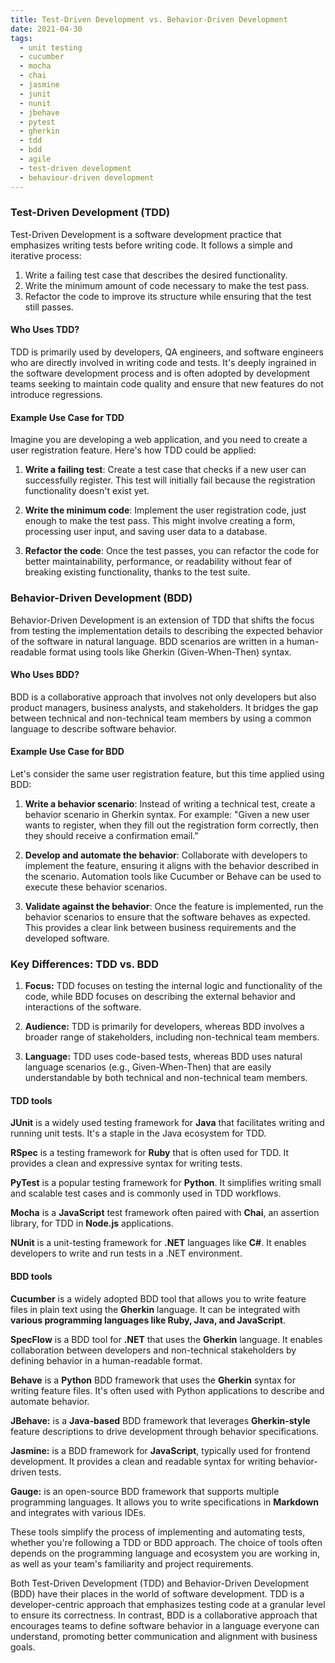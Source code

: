 ```yaml
---
title: Test-Driven Development vs. Behavior-Driven Development
date: 2021-04-30
tags:
  - unit testing
  - cucumber
  - mocha
  - chai
  - jasmine
  - junit
  - nunit
  - jbehave
  - pytest
  - gherkin
  - tdd
  - bdd
  - agile
  - test-driven development
  - behaviour-driven development
---
```


### Test-Driven Development (TDD)
Test-Driven Development is a software development practice that emphasizes writing tests before writing code. It follows a simple and iterative process: 

1. Write a failing test case that describes the desired functionality.
2. Write the minimum amount of code necessary to make the test pass.
3. Refactor the code to improve its structure while ensuring that the test still passes.

#### Who Uses TDD?
TDD is primarily used by developers, QA engineers, and software engineers who are directly involved in writing code and tests. It's deeply ingrained in the software development process and is often adopted by development teams seeking to maintain code quality and ensure that new features do not introduce regressions.

#### Example Use Case for TDD

Imagine you are developing a web application, and you need to create a user registration feature. Here's how TDD could be applied:

1. **Write a failing test**: Create a test case that checks if a new user can successfully register. This test will initially fail because the registration functionality doesn't exist yet.

2. **Write the minimum code**: Implement the user registration code, just enough to make the test pass. This might involve creating a form, processing user input, and saving user data to a database.

3. **Refactor the code**: Once the test passes, you can refactor the code for better maintainability, performance, or readability without fear of breaking existing functionality, thanks to the test suite.

### Behavior-Driven Development (BDD)

Behavior-Driven Development is an extension of TDD that shifts the focus from testing the implementation details to describing the expected behavior of the software in natural language. BDD scenarios are written in a human-readable format using tools like Gherkin (Given-When-Then) syntax.

#### Who Uses BDD?
BDD is a collaborative approach that involves not only developers but also product managers, business analysts, and stakeholders. It bridges the gap between technical and non-technical team members by using a common language to describe software behavior.

#### Example Use Case for BDD

Let's consider the same user registration feature, but this time applied using BDD:

1. **Write a behavior scenario**: Instead of writing a technical test, create a behavior scenario in Gherkin syntax. For example: "Given a new user wants to register, when they fill out the registration form correctly, then they should receive a confirmation email."

2. **Develop and automate the behavior**: Collaborate with developers to implement the feature, ensuring it aligns with the behavior described in the scenario. Automation tools like Cucumber or Behave can be used to execute these behavior scenarios.

3. **Validate against the behavior**: Once the feature is implemented, run the behavior scenarios to ensure that the software behaves as expected. This provides a clear link between business requirements and the developed software.

### Key Differences: TDD vs. BDD

1. **Focus:** TDD focuses on testing the internal logic and functionality of the code, while BDD focuses on describing the external behavior and interactions of the software.

2. **Audience:** TDD is primarily for developers, whereas BDD involves a broader range of stakeholders, including non-technical team members.

3. **Language:** TDD uses code-based tests, whereas BDD uses natural language scenarios (e.g., Given-When-Then) that are easily understandable by both technical and non-technical team members.

#### TDD tools

**JUnit** is a widely used testing framework for **Java** that facilitates writing and running unit tests. It's a staple in the Java ecosystem for TDD.

**RSpec** is a testing framework for **Ruby** that is often used for TDD. It provides a clean and expressive syntax for writing tests.

**PyTest** is a popular testing framework for **Python**. It simplifies writing small and scalable test cases and is commonly used in TDD workflows.

**Mocha** is a **JavaScript** test framework often paired with **Chai**, an assertion library, for TDD in **Node.js** applications.

**NUnit** is a unit-testing framework for **.NET** languages like **C#**. It enables developers to write and run tests in a .NET environment.

#### BDD tools

**Cucumber** is a widely adopted BDD tool that allows you to write feature files in plain text using the **Gherkin** language. It can be integrated with **various programming languages like Ruby, Java, and JavaScript**.

**SpecFlow** is a BDD tool for **.NET** that uses the **Gherkin** language. It enables collaboration between developers and non-technical stakeholders by defining behavior in a human-readable format.

**Behave** is a **Python** BDD framework that uses the **Gherkin** syntax for writing feature files. It's often used with Python applications to describe and automate behavior.

**JBehave:** is a **Java-based** BDD framework that leverages **Gherkin-style** feature descriptions to drive development through behavior specifications.

**Jasmine:** is a BDD framework for **JavaScript**, typically used for frontend development. It provides a clean and readable syntax for writing behavior-driven tests.

**Gauge:** is an open-source BDD framework that supports multiple programming languages. It allows you to write specifications in **Markdown** and integrates with various IDEs.

These tools simplify the process of implementing and automating tests, whether you're following a TDD or BDD approach. The choice of tools often depends on the programming language and ecosystem you are working in, as well as your team's familiarity and project requirements.

Both Test-Driven Development (TDD) and Behavior-Driven Development (BDD) have their places in the world of software development. TDD is a developer-centric approach that emphasizes testing code at a granular level to ensure its correctness. In contrast, BDD is a collaborative approach that encourages teams to define software behavior in a language everyone can understand, promoting better communication and alignment with business goals.
